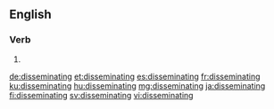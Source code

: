 ==English==

===Verb===
{{head|en|present participle}}

# {{present participle of|disseminate|lang=en|nocat=1}}

[[de:disseminating]]
[[et:disseminating]]
[[es:disseminating]]
[[fr:disseminating]]
[[ku:disseminating]]
[[hu:disseminating]]
[[mg:disseminating]]
[[ja:disseminating]]
[[fi:disseminating]]
[[sv:disseminating]]
[[vi:disseminating]]